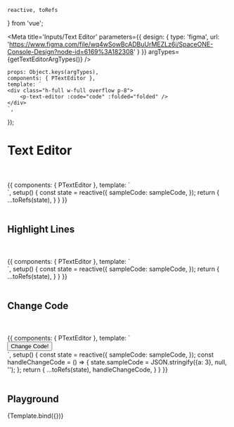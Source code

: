

    reactive, toRefs
} from 'vue';


<Meta title='Inputs/Text Editor' parameters={{
    design: {
        type: 'figma',
        url: 'https://www.figma.com/file/wq4wSowBcADBuUrMEZLz6i/SpaceONE-Console-Design?node-id=6169%3A182308'
    }
}} argTypes={getTextEditorArgTypes()}
/>

    props: Object.keys(argTypes),
    components: { PTextEditor },
    template: `
    <div class="h-full w-full overflow p-8">
        <p-text-editor :code="code" :folded="folded" />
    </div>
    `,
});


# Text Editor
<br/>
<br/>


<Canvas>
    <Story name="Basic">
        {{
            components: { PTextEditor },
            template: `
    <div class="h-full w-full overflow p-8">
        <p-text-editor :code="sampleCode" folded />
    </div>
    `,
        setup() {
            const state = reactive({
                sampleCode: sampleCode,
            });
            return {
                ...toRefs(state),
            }
        }
        }}
    </Story>
</Canvas>

<br/>
<br/>

## Highlight Lines
<br/>
<br/>

<Canvas>
    <Story name="Highlight Lines">
        {{
            components: { PTextEditor },
            template: `
    <div class="h-full w-full overflow p-8">
        <p-text-editor :code="sampleCode" folded :highlight-lines="[2,3,4]" />
    </div>
    `,
            setup() {
                const state = reactive({
                    sampleCode: sampleCode,
                });
                return {
                    ...toRefs(state),
                }
            }
        }}
    </Story>
</Canvas>

<br/>
<br/>

## Change Code
<br/>
<br/>


<Canvas>
    <Story name="Change Code">
        {{
            components: { PTextEditor },
            template: `
    <div class="h-full w-full overflow p-8">
        <p-text-editor :code="sampleCode" folded />
        <button @click="handleChangeCode">Change Code!</button>
    </div>
    `,
            setup() {
                const state = reactive({
                    sampleCode: sampleCode,
                });
                const handleChangeCode = () => {
                    state.sampleCode = JSON.stringify({a: 3}, null, '');
                };
                return {
                    ...toRefs(state),
                    handleChangeCode,
                }
            }
        }}
    </Story>
</Canvas>

<br/>
<br/>

## Playground

<Canvas>
    <Story name="Playground">
        {Template.bind({})}
    </Story>
</Canvas>

<ArgsTable story="Playground"/>
